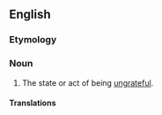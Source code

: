 ==English==

===Etymology===
{{suffix|ungrateful|ness|lang=en}}

===Noun===
{{en-noun|-}}

# The state or act of being [[ungrateful]].

====Translations====
{{trans-see|the state of being ungrateful|ingratitude}}